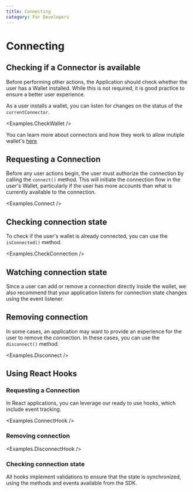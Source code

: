 ```yaml
---
title: Connecting
category: For Developers
---
```


# Connecting

## Checking if a Connector is available

Before performing other actions, the Application should check whether the user has a Wallet installed. While this is not required, it is good practice to ensure a better user experience.

<CodeImport
  file="../../examples/connecting/CheckWallet.tsx"
  commentBlock="checkWallet"
/>

As a user installs a wallet, you can listen for changes on the status of the `currentConnector`.

<CodeImport
  file="../../examples/connecting/CheckWallet.tsx"
  commentBlock="watchWallet"
/>

<Examples.CheckWallet />

You can learn more about connectors and how they work to allow mutiple wallet's [here](./connectors)

## Requesting a Connection

Before any user actions begin, the user must authorize the connection by calling the `connect()` method. This will initiate the connection flow in the user's Wallet, particularly if the user has more accounts than what is currently available to the connection.

<CodeImport
  file="../../examples/connecting/Connect.tsx"
  commentBlock="connect"
/>

<Examples.Connect />

## Checking connection state

To check if the user's wallet is already connected, you can use the `isConnected()` method.

<CodeImport
  file="../../examples/connecting/CheckConnection.tsx"
  commentBlock="checkConnection"
/>

<Examples.CheckConnection />

## Watching connection state

Since a user can add or remove a connection directly inside the wallet, we also recommend that your application listens for connection state changes using the event listener.

<CodeImport
  file="../../examples/connecting/CheckConnection.tsx"
  commentBlock="watchConnection"
/>

## Removing connection

In some cases, an application may want to provide an experience for the user to remove the connection. In these cases, you can use the `disconnect()` method.

<CodeImport
  file="../../examples/connecting/Disconnect.tsx"
  commentBlock="disconnect"
/>

<Examples.Disconnect />

## Using React Hooks

### Requesting a Connection

In React applications, you can leverage our ready to use hooks, which include event tracking.

<CodeImport
  file="../../examples/connecting/hooks/ConnectHook.tsx"
  commentBlock="connect"
/>

<Examples.ConnectHook />

### Removing connection

<CodeImport
  file="../../examples/connecting/hooks/DisconnectHook.tsx"
  commentBlock="disconnect"
/>

<Examples.DisconnectHook />

### Checking connection state

All hooks implement validations to ensure that the state is synchronized, using the methods and events available from the SDK.

<CodeImport
  file="../../examples/connecting/hooks/ConnectHook.tsx"
  commentBlock="checkConnection"
/>
